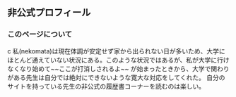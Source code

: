 <h2 className="heading02">非公式プロフィール</h2>

<h3>このページについて</h3>c
私(nekomata)は現在体調が安定せず家から出られない日が多いため、大学にほとんど通えていない状況にある。このような状況ではあるが、私が大学に行けなくなり始めて~~ここが打消しされるよ~~ が始まったときから、大学で関わりがある先生は自分では絶対にできないような寛大な対応をしてくれた。
自分のサイトを持っている先生の非公式の履歴書コーナーを読むのは楽しい。
